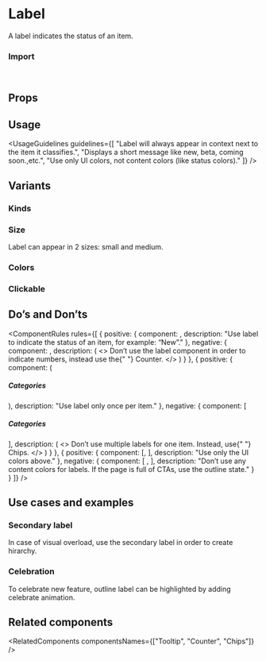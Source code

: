 
<Meta of={LabelStories} />

# Label

A label indicates the status of an item.

<Canvas of={LabelStories.Overview} />

### Import

```js
import { Label } from "@vibe/core";
```

## Props

<PropsTable />

## Usage

<UsageGuidelines
  guidelines={[
    "Label will always appear in context next to the item it classifies.",
    "Displays a short message like new, beta, coming soon.,etc.",
    "Use only UI colors, not content colors (like status colors)."
  ]}
/>

<TipCheckYourself />

## Variants

### Kinds

<Canvas of={LabelStories.Kinds} />

### Size

Label can appear in 2 sizes: small and medium.

<Canvas of={LabelStories.Sizes} />

### Colors

<Canvas of={LabelStories.Colors} />

### Clickable

<Canvas of={LabelStories.Clickable} />

## Do’s and Don’ts

<ComponentRules
  rules={[
    {
      positive: {
        component: <Label text="New" />,
        description: "Use label to indicate the status of an item, for example: “New”."
      },
      negative: {
        component: <Label text="123" />,
        description: (
          <>
            Don’t use the label component in order to indicate numbers, instead use the{" "}
            <StorybookLink page="Components/Counter">Counter.</StorybookLink>
          </>
        )
      }
    },
    {
      positive: {
        component: (
          <div className="monday-storybook-label_inline-block">
            <h5 className="monday-storybook-label_title">Categories</h5>
            <Label text="new" />
          </div>
        ),
        description: "Use label only once per item."
      },
      negative: {
        component: [
          <div className="monday-storybook-label_block">
            <h5>Categories</h5>
            <div className="monday-storybook-label_inline-block">
              <Label text="Featured" />
              <Label text="CRM" />
              <Label text="Export" />
            </div>
          </div>
        ],
        description: (
          <>
            Don’t use multiple labels for one item. Instead, use{" "}
            <StorybookLink page="Components/Chips">Chips.</StorybookLink>
          </>
        )
      }
    },
    {
      positive: {
        component: [<Label text="New" kind="line" />, <Label text="Beta" />],
        description: "Use only the UI colors above."
      },
      negative: {
        component: [
          <Label className="monday-storybook-label_bad-lable monday-storybook-label_purple" kind="line" text="Beta" />,
          <Label className="monday-storybook-label_bad-lable monday-storybook-label_pink" kind="line" text="Beta" />
        ],
        description: "Don’t use any content colors for labels. If the page is full of CTAs, use the outline state."
      }
    }
  ]}
/>

## Use cases and examples

### Secondary label

In case of visual overload, use the secondary label in order to create hirarchy.

<Canvas of={LabelStories.SecondaryLabel} />

### Celebration

To celebrate new feature, outline label can be highlighted by adding celebrate animation.

<Canvas of={LabelStories.Celebration} />

## Related components

<RelatedComponents componentsNames={["Tooltip", "Counter", "Chips"]} />
